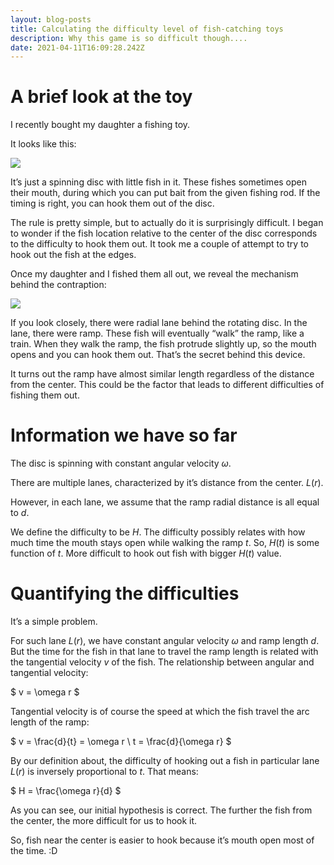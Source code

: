 ```yaml
---
layout: blog-posts
title: Calculating the difficulty level of fish-catching toys
description: Why this game is so difficult though....
date: 2021-04-11T16:09:28.242Z
---
```

# A brief look at the toy

I recently bought my daughter a fishing toy.

It looks like this:

![](/images/uploads/4ba79869-b91d-4ea0-8b48-28aac4bc5094.jpeg)

It’s just a spinning disc with little fish in it. These fishes sometimes open their mouth, during which you can put bait from the given fishing rod. If the timing is right, you can hook them out of the disc.

The rule is pretty simple, but to actually do it is surprisingly difficult. I began to wonder if the fish location relative to the center of the disc corresponds to the difficulty to hook them out. It took me a couple of attempt to try to hook out the fish at the edges.

Once my daughter and I fished them all out, we reveal the mechanism behind the contraption:

![](/images/uploads/2f8ccbe8-73e0-43a4-826e-e8764a2b973b.jpeg)

If you look closely, there were radial lane behind the rotating disc. In the lane, there were ramp. These fish will eventually “walk” the ramp, like a train. When they walk the ramp, the fish protrude slightly up, so the mouth opens and you can hook them out. That’s the secret behind this device.

It turns out the ramp have almost similar length regardless of the distance from the center. This could be the factor that leads to different difficulties of fishing them out.

# Information we have so far

The disc is spinning with constant angular velocity $\omega$.

There are multiple lanes, characterized by it’s distance from the center. $L(r)$. 

However, in each lane, we assume that the ramp radial distance is all equal to $d$. 

We define the difficulty to be $H$. The difficulty possibly relates with how much time the mouth stays open while walking the ramp $t$. So, $H(t)$ is some function of $t$. More difficult to hook out fish with bigger $H(t)$ value.

# Quantifying the difficulties

It’s a simple problem.

For such lane $L(r)$, we have constant angular velocity $\omega$ and ramp length $d$. But the time for the fish in that lane to travel the ramp length is related with the tangential velocity $v$ of the fish. The relationship between angular and tangential velocity:

$
v = \omega r
$

Tangential velocity is of course the speed at which the fish travel the arc length of the ramp:

$
v = \frac{d}{t} = \omega r \\
t = \frac{d}{\omega r}
$

By our definition about, the difficulty of hooking out a fish in particular lane $L(r)$ is inversely proportional to $t$. That means:

$
H = \frac{\omega r}{d}
$

As you can see, our initial hypothesis is correct.
The further the fish from the center, the more difficult for us to hook it.

So, fish near the center is easier to hook because it’s mouth open most of the time. :D